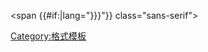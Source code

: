 <IncludeOnly><templatestyles src="Sans-serif/fonts.css"/><span {{#if:{{{lang|}}}{{{2|}}}|lang="{{{lang|{{{2|}}}}}}"}} class="sans-serif">{{{1|}}}</span></IncludeOnly><NoInclude>
{{Documentation|content={{Template:Serif/doc|[[非衬线体]]|目前网页默认显示的字体即为非衬线体，如无需要请勿滥用。}}}}
[[Category:格式模板]]</NoInclude>